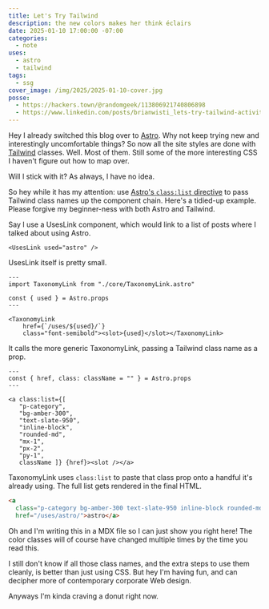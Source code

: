 ```yaml
---
title: Let's Try Tailwind
description: the new colors makes her think éclairs
date: 2025-01-10 17:00:00 -07:00
categories:
  - note
uses:
  - astro
  - tailwind
tags:
  - ssg
cover_image: /img/2025/2025-01-10-cover.jpg
posse:
  - https://hackers.town/@randomgeek/113806921740806898
  - https://www.linkedin.com/posts/brianwisti_lets-try-tailwind-activity-7283646845640196096-Ebdp
---
```


Hey I already switched this blog over to [Astro][astro].
Why not keep trying new and interestingly uncomfortable things?
So now all the site styles are done with [Tailwind][tailwind] classes.
Well.
Most of them.
Still some of the more interesting CSS I haven't figure out how to map over.

[astro]: https://astro.build
[tailwind]: https://tailwindcss.com

Will I stick with it?
As always, I have no idea.

So hey while it has my attention:
use [Astro's `class:list` directive][classlist] to pass Tailwind class names up the component chain.
Here's a tidied-up example.
Please forgive my beginner-ness with both Astro and Tailwind.

[classlist]: https://docs.astro.build/en/reference/directives-reference/#classlist

Say I use a UsesLink component, which would link to a list of posts where I talked about using Astro.

```astro title="lets-try-tailwind.mdx"
<UsesLink used="astro" />
```

UsesLink itself is pretty small.

```astro title="src/components/UsesLink.astro"
---
import TaxonomyLink from "./core/TaxonomyLink.astro"

const { used } = Astro.props
---

<TaxonomyLink
    href={`/uses/${used}/`}
    class="font-semibold"><slot>{used}</slot></TaxonomyLink>
```

It calls the more generic TaxonomyLink, passing a Tailwind class name as a prop.

```astro title="TaxonomyLink.astro"
---
const { href, class: className = "" } = Astro.props
---

<a class:list={[
   "p-category",
   "bg-amber-300",
   "text-slate-950",
   "inline-block",
   "rounded-md",
   "mx-1",
   "px-2",
   "py-1",
   className ]} {href}><slot /></a>
```

TaxonomyLink uses `class:list` to paste that class prop onto a handful it's already using.
The full list gets rendered in the final HTML.

```html
<a
  class="p-category bg-amber-300 text-slate-950 inline-block rounded-md mx-1 px-2 py-1 font-semibold"
  href="/uses/astro/">astro</a>
```

Oh and I'm writing this in a MDX file so I can just show you right here!
The color classes will of course have changed multiple times by the time you read this.

<UsesLink used="astro" />

I still don't know if all those class names, and the extra steps to use them cleanly, is better than just using CSS.
But hey I'm having fun, and can decipher more of contemporary corporate Web design.

Anyways I'm kinda craving a donut right now.
